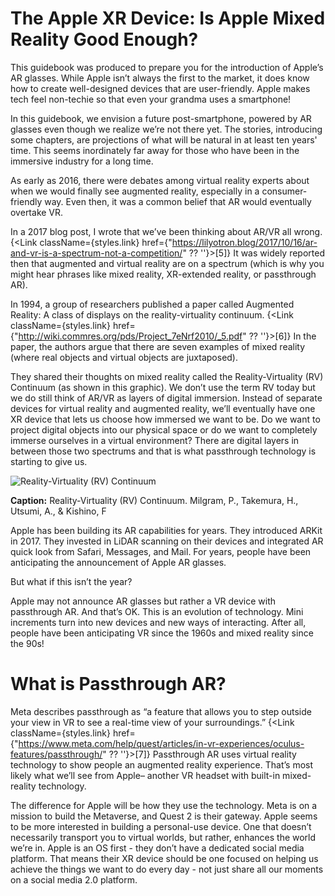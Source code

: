 
# The Apple XR Device: Is Apple Mixed Reality Good Enough?
 
This guidebook was produced to prepare you for the introduction of Apple’s AR glasses. While Apple isn’t always the first to the market, it does know how to create well-designed devices that are user-friendly. Apple makes tech feel non-techie so that even your grandma uses a smartphone! 

In this guidebook, we envision a future post-smartphone, powered by AR glasses even though we realize we’re not there yet. The stories, introducing some chapters, are projections of what will be natural in at least ten years' time. This seems inordinately far away for those who have been in the immersive industry for a long time.  

As early as 2016, there were debates among virtual reality experts about when we would finally see augmented reality, especially in a consumer-friendly way. Even then, it was a common belief that AR would eventually overtake VR. 

In a 2017 blog post, I wrote that we’ve been thinking about AR/VR all wrong. {<Link className={styles.link} href={"https://lilyotron.blog/2017/10/16/ar-and-vr-is-a-spectrum-not-a-competition/" ?? ''}>[5]</Link>} It was widely reported then that augmented and virtual reality are on a spectrum (which is why you might hear phrases like mixed reality, XR-extended reality, or passthrough AR). 

In 1994, a group of researchers published a paper called Augmented Reality: A class of displays on the reality-virtuality continuum. {<Link className={styles.link} href={"http://wiki.commres.org/pds/Project_7eNrf2010/_5.pdf" ?? ''}>[6]</Link>} In the paper, the authors argue that there are seven examples of mixed reality (where real objects and virtual objects are juxtaposed).

They shared their thoughts on mixed reality called the Reality-Virtuality (RV) Continuum (as shown in this graphic). We don’t use the term RV today but we do still think of AR/VR as layers of digital immersion. Instead of separate devices for virtual reality and augmented reality, we’ll eventually have one XR device that lets us choose how immersed we want to be. Do we want to project digital objects into our physical space or do we want to completely immerse ourselves in a virtual environment? There are digital layers in between those two spectrums and that is what passthrough technology is starting to give us.

![ Reality-Virtuality (RV) Continuum](http://127.0.0.1:3000/images/RVContinuum.png)

**Caption:** Reality-Virtuality (RV) Continuum. Milgram, P., Takemura, H., Utsumi, A., & Kishino, F 

Apple has been building its AR capabilities for years. They introduced ARKit in 2017. They invested in LiDAR scanning on their devices and integrated AR quick look from Safari, Messages, and Mail. For years, people have been anticipating the announcement of Apple AR glasses. 
 
But what if this isn’t the year?

Apple may not announce AR glasses but rather a VR device with passthrough AR. And that’s OK. This is an evolution of technology. Mini increments turn into new devices and new ways of interacting. After all, people have been anticipating VR since the 1960s and mixed reality since the 90s!

# What is Passthrough AR?
 
Meta describes passthrough as “a feature that allows you to step outside your view in VR to see a real-time view of your surroundings.” {<Link className={styles.link} href={"https://www.meta.com/help/quest/articles/in-vr-experiences/oculus-features/passthrough/" ?? ''}>[7]</Link>} Passthrough AR uses virtual reality technology to show people an augmented reality experience. That’s most likely what we’ll see from Apple– another VR headset with built-in mixed-reality technology.

The difference for Apple will be how they use the technology. Meta is on a mission to build the Metaverse, and Quest 2 is their gateway. Apple seems to be more interested in building a personal-use device. One that doesn’t necessarily transport you to virtual worlds, but rather, enhances the world we’re in. Apple is an OS first - they don’t have a dedicated social media platform. That means their XR device should be one focused on helping us achieve the things we want to do every day - not just share all our moments on a social media 2.0 platform. 
